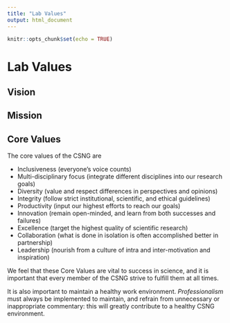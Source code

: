 ---
title: "Lab Values"
output: html_document
---

```{r setup, include=FALSE}
knitr::opts_chunk$set(echo = TRUE)
```

# Lab Values

## Vision

## Mission

## Core Values
The core values of the CSNG are 

- Inclusiveness (everyone’s voice counts)
- Multi-disciplinary focus (integrate different disciplines into our research goals)
- Diversity (value and respect differences in perspectives and opinions)
- Integrity (follow strict institutional, scientific, and ethical guidelines)
- Productivity (input our highest efforts to reach our goals)
- Innovation (remain open-minded, and learn from both successes and failures)
- Excellence (target the highest quality of scientific research)
- Collaboration (what is done in isolation is often accomplished better in partnership)
- Leadership (nourish from a culture of intra and inter-motivation and inspiration)

We feel that these Core Values are vital to success in science, and it is important that every member of the CSNG strive to fulfill them at all times.

It is also important to maintain a healthy work environment. *Professionalism* must always be implemented to maintain, and refrain from unnecessary or inappropriate commentary: this will greatly contribute to a healthy CSNG environment.

